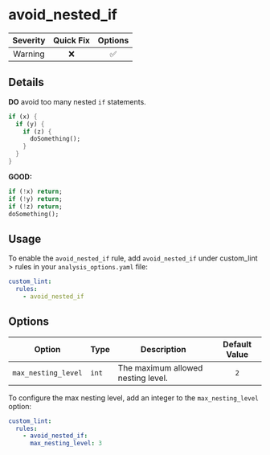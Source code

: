 # avoid_nested_if

| Severity | Quick Fix | Options |
|:--------:|:---------:|:-------:|
| Warning  |    ❌     |   ✅    |

## Details

**DO** avoid too many nested `if` statements.

```dart title="Bad"
if (x) {
  if (y) {
    if (z) {
      doSomething();
    }
  }
}
```

**GOOD:**

```dart title="Good"
if (!x) return;
if (!y) return;
if (!z) return;
doSomething();
```

## Usage

To enable the `avoid_nested_if` rule, add `avoid_nested_if` under custom_lint > rules in your `analysis_options.yaml` file:

```yaml
custom_lint:
  rules:
    - avoid_nested_if
```

## Options

| Option              | Type  | Description                        | Default Value |
| ------------------- | ----- | ---------------------------------- |:-------------:|
| `max_nesting_level` | `int` | The maximum allowed nesting level. |      `2`      |

To configure the max nesting level, add an integer to the `max_nesting_level` option:

```yaml
custom_lint:
  rules:
    - avoid_nested_if:
      max_nesting_level: 3
```
